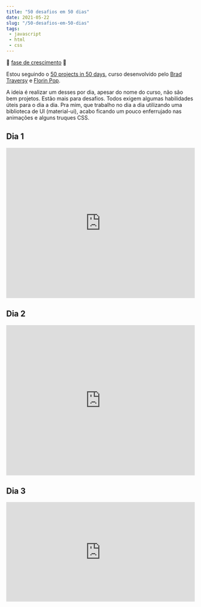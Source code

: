 ```yaml
---
title: "50 desafios em 50 dias"
date: 2021-05-22
slug: "/50-desafios-em-50-dias"
tags:
 - javascript
 - html
 - css
---
```



🌱 [fase de crescimento](https://maggieappleton.com/garden-history) 🌱


Estou seguindo o [50 projects in 50 days](https://50projects50days.com/), curso desenvolvido pelo [Brad Traversy](https://www.youtube.com/traversymedia) e [Florin Pop](https://www.youtube.com/florinpop).

A ideia é realizar um desses por dia, apesar do nome do curso, não são bem projetos. Estão mais para desafios. Todos exigem algumas habilidades úteis para o dia a dia. Pra mim, que trabalho no dia a dia utilizando uma biblioteca de UI (material-ui), acabo ficando um pouco enferrujado nas animações e alguns truques CSS.


<div style={{width: 1, height: 30}} />

## Dia 1

<iframe height="400" style="width: 100%;" scrolling="no" title="Day 3 - Rotating Navigation" src="https://codepen.io/giovanileite/embed/poeNBOz?height=400&theme-id=dark&default-tab=result" frameborder="no" loading="lazy" allowtransparency="true" allowfullscreen="true" zoom="0.5">
  See the Pen <a href='https://codepen.io/giovanileite/pen/poeNBOz'>Day 3 - Rotating Navigation</a> by Giovani de Sousa Leite
  (<a href='https://codepen.io/giovanileite'>@giovanileite</a>) on <a href='https://codepen.io'>CodePen</a>.
</iframe>


<div style={{width: 1, height: 30}} />

## Dia 2

<iframe height="400" style="width: 100%;" scrolling="no" title="Day 3 - Rotating Navigation" src="https://codepen.io/giovanileite/embed/vYxgrEj?height=265&theme-id=dark&default-tab=result" frameborder="no" loading="lazy" allowtransparency="true" allowfullscreen="true" zoom="0.5">
  See the Pen <a href='https://codepen.io/giovanileite/pen/vYxgrEj'>Day 3 - Rotating Navigation</a> by Giovani de Sousa Leite
  (<a href='https://codepen.io/giovanileite'>@giovanileite</a>) on <a href='https://codepen.io'>CodePen</a>.
</iframe>

<div style={{width: 1, height: 30}} />

## Dia 3

<iframe height="265" style="width: 100%;" scrolling="no" title="Day 3 - Rotating Navigation" src="https://codepen.io/giovanileite/embed/WNppyGW?height=265&theme-id=dark&default-tab=result" frameborder="no" loading="lazy" allowtransparency="true" allowfullscreen="true" zoom="0.5">
  See the Pen <a href='https://codepen.io/giovanileite/pen/WNppyGW'>Day 3 - Rotating Navigation</a> by Giovani de Sousa Leite
  (<a href='https://codepen.io/giovanileite'>@giovanileite</a>) on <a href='https://codepen.io'>CodePen</a>.
</iframe>
